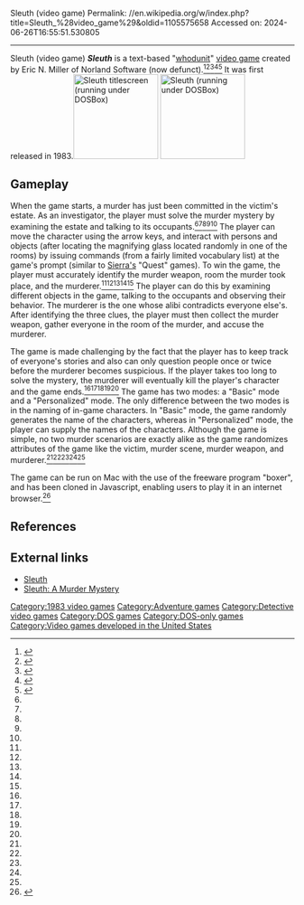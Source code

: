 Sleuth (video game)
Permalink: //en.wikipedia.org/w/index.php?title=Sleuth_%28video_game%29&oldid=1105575658
Accessed on: 2024-06-26T16:55:51.530805



------
Sleuth (video game)
'''''Sleuth''''' is a text-based "[[whodunit]]" [[video game]] created by Eric N. Miller of Norland Software (now defunct).<ref name="pcsig">{{cite book| last=Interest Group |first=PC Software |title=The PC-SIG Encyclopedia of Shareware: Encyclopedia of Shareware |year=1991 |publisher=Windcrest| location=Sunnyvale, CA| url=https://books.google.com/books?id=S69QAAAAMAAJ| page=236|isbn=9780830626694 }}</ref><ref name="pcibm">{{cite book| last=Communications| first=Software| title=PC: The Independent Guide to IBM Personal Computers| publisher=IBM Microcomputers| url=https://books.google.com/books?id=HXhVAAAAMAAJ&q=sleuth+game+murder+committed+computer| page=463| date=July 1988}}</ref><ref name="pcsm">{{cite book| last=Learning Company| first=ProQuest Information| title=Personal Computing: The Personal Systems Magazine| publisher=Gale Group| url=https://books.google.com/books?id=isFVAAAAMAAJ&q=sleuth+game+murder+committed+computer| page=203| year=1989}}</ref><ref name="softalk">{{cite book| last=Publishers | first=Softalk| title=Softalk for the IBM Personal Computer| publisher=Softalk Publishers| url=https://books.google.com/books?id=mWtVAAAAMAAJ&q=sleuth+game+murder+committed+computer| page=15| year=1983}}</ref><ref name="pccom">{{cite book| last=Publishing | first=EBSCO| title=PC/Computing| publisher=Ziff-Davis Publishing Company| url=https://books.google.com/books?id=CY1VAAAAMAAJ&q=sleuth+pc+magazine+game| page=165| date=October 1989}}</ref> It was first released in 1983.[[Image:Sleuth titlescreen.png|thumb|right|150px|''Sleuth'' titlescreen (running under [[DOSBox]])]]
[[Image:Sleuth gamestart.png|thumb|right|150px|''Sleuth'' (running under [[DOSBox]])]]

== Gameplay ==

When the game starts, a murder has just been committed in the victim's estate. As an investigator, the player must solve the murder mystery by examining the estate and talking to its occupants.<ref name="pcsig" /><ref name="pcibm" /><ref name="pcsm" /><ref name="softalk" /><ref name="pccom" /> The player can move the character using the arrow keys, and interact with persons and objects (after locating the magnifying glass located randomly in one of the rooms) by issuing commands (from a fairly limited vocabulary list) at the game's prompt (similar to [[Sierra Entertainment|Sierra's]] "Quest" games). To win the game, the player must accurately identify the murder weapon, room the murder took place, and the murderer.<ref name="pcsig" /><ref name="pcibm" /><ref name="pcsm" /><ref name="softalk" /><ref name="pccom" /> The player can do this by examining different objects in the game, talking to the occupants and observing their behavior. The murderer is the one whose alibi contradicts everyone else's. After identifying the three clues, the player must then collect the murder weapon, gather everyone in the room of the murder, and accuse the murderer.

The game is made challenging by the fact that the player has to keep track of everyone's stories and also can only question people once or twice before the murderer becomes suspicious. If the player takes too long to solve the mystery, the murderer will eventually kill the player's character and the game ends.<ref name = "pcsig" /><ref name = "pcibm" /><ref name = "pcsm" /><ref name = "softalk" /><ref name = "pccom" /> The game has two modes: a "Basic" mode and a "Personalized" mode. The only difference between the two modes is in the naming of in-game characters. In "Basic" mode, the game randomly generates the name of the characters, whereas in "Personalized" mode, the player can supply the names of the characters. Although the game is simple, no two murder scenarios are exactly alike as the game randomizes attributes of the game like the victim, murder scene, murder weapon, and murderer.<ref name = "pcsig" /><ref name = "pcibm" /><ref name = "pcsm" /><ref name = "softalk" /><ref name = "pccom" />

The game can be run on Mac with the use of the freeware program "boxer", and has been cloned in Javascript, enabling users to play it in an internet browser.<ref>{{Cite web |url=http://www.gotogosub.com/sleuth/ |title=Sleuth JS |access-date=2017-01-07 |archive-date=2017-01-08 |archive-url=https://web.archive.org/web/20170108094142/http://www.gotogosub.com/sleuth/ |url-status=dead }}</ref>

==References==
{{reflist}}

==External links==
*[https://web.archive.org/web/20081008073203/http://ascii.classicgaming.gamespy.com/download_files/sleuth/sleuth.html Sleuth]
*[http://www.calcaprt.com/share.htm Sleuth: A Murder Mystery]

[[Category:1983 video games]]
[[Category:Adventure games]]
[[Category:Detective video games]]
[[Category:DOS games]]
[[Category:DOS-only games]]
[[Category:Video games developed in the United States]]